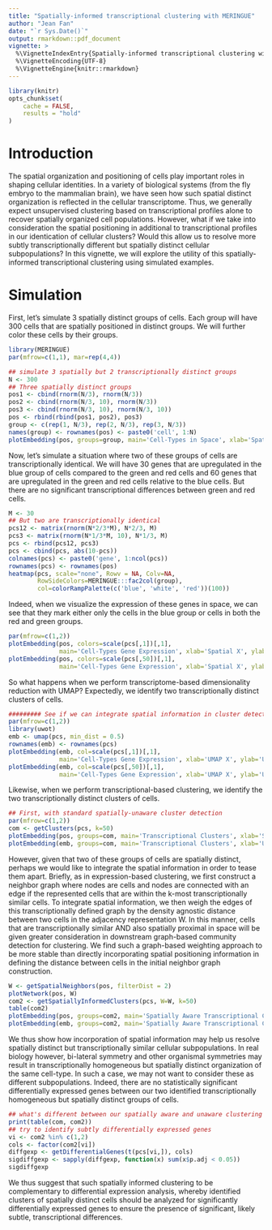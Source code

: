 ```yaml
---
title: "Spatially-informed transcriptional clustering with MERINGUE"
author: "Jean Fan"
date: "`r Sys.Date()`"
output: rmarkdown::pdf_document
vignette: >
  %\VignetteIndexEntry{Spatially-informed transcriptional clustering with MERINGUE}
  %\VignetteEncoding{UTF-8}
  %\VignetteEngine{knitr::rmarkdown}
---
```


```r
library(knitr)
opts_chunk$set(
    cache = FALSE, 
    results = "hold"
)
```

# Introduction

The spatial organization and positioning of cells play important roles in shaping cellular identities. In a variety of biological systems (from the fly embryo to the mammalian brain), we have seen how such spatial distinct organization is reflected in the cellular transcriptome. Thus, we generally expect unsupervised clustering based on transcriptional profiles alone to recover spatially organized cell populations. However, what if we take into consideration the spatial positioning in additional to transcriptional profiles in our identication of cellular clusters? Would this allow us to resolve more subtly transcriptionally different but spatially distinct cellular subpopulations? In this vignette, we will explore the utility of this spatially-informed transcriptional clustering using simulated examples. 

# Simulation

First, let's simulate 3 spatially distinct groups of cells. Each group will have 300 cells that are spatially positioned in distinct groups. We will further color these cells by their groups. 

```r
library(MERINGUE)
par(mfrow=c(1,1), mar=rep(4,4))

## simulate 3 spatially but 2 transcriptionally distinct groups
N <- 300
## Three spatially distinct groups
pos1 <- cbind(rnorm(N/3), rnorm(N/3))
pos2 <- cbind(rnorm(N/3, 10), rnorm(N/3))
pos3 <- cbind(rnorm(N/3, 10), rnorm(N/3, 10))
pos <- rbind(rbind(pos1, pos2), pos3)
group <- c(rep(1, N/3), rep(2, N/3), rep(3, N/3))
names(group) <- rownames(pos) <- paste0('cell', 1:N)
plotEmbedding(pos, groups=group, main='Cell-Types in Space', xlab='Spatial X', ylab='Spatial Y')
```
Now, let's simulate a situation where two of these groups of cells are transcriptionally identical. We will have 30 genes that are upregulated in the blue group of cells compared to the green and red cells and 60 genes that are upregulated in the green and red cells relative to the blue cells. But there are no significant transcriptional differences between green and red cells. 

```r
M <- 30
## But two are transcriptionally identical
pcs12 <- matrix(rnorm(N*2/3*M), N*2/3, M)
pcs3 <- matrix(rnorm(N*1/3*M, 10), N*1/3, M)
pcs <- rbind(pcs12, pcs3)
pcs <- cbind(pcs, abs(10-pcs))
colnames(pcs) <- paste0('gene', 1:ncol(pcs))
rownames(pcs) <- rownames(pos)
heatmap(pcs, scale="none", Rowv = NA, Colv=NA,
        RowSideColors=MERINGUE:::fac2col(group),
        col=colorRampPalette(c('blue', 'white', 'red'))(100))
```

Indeed, when we visualize the expression of these genes in space, we can see that they mark either only the cells in the blue group or cells in both the red and green groups.

```r
par(mfrow=c(1,2))
plotEmbedding(pos, colors=scale(pcs[,1])[,1],
              main='Cell-Types Gene Expression', xlab='Spatial X', ylab='Spatial Y')
plotEmbedding(pos, colors=scale(pcs[,50])[,1],
              main='Cell-Types Gene Expression', xlab='Spatial X', ylab='Spatial Y')
```

So what happens when we perform transcriptome-based dimensionality reduction with UMAP? Expectedly, we identify two transcriptionally distinct clusters of cells. 

```r
######### See if we can integrate spatial information in cluster detection
par(mfrow=c(1,2))
library(uwot)
emb <- umap(pcs, min_dist = 0.5)
rownames(emb) <- rownames(pcs)
plotEmbedding(emb, col=scale(pcs[,1])[,1], 
              main='Cell-Types Gene Expression', xlab='UMAP X', ylab='UMAP Y')
plotEmbedding(emb, col=scale(pcs[,50])[,1],
              main='Cell-Types Gene Expression', xlab='UMAP X', ylab='UMAP Y')
```

Likewise, when we perform transcriptional-based clustering, we identify the two transcriptionally distinct clusters of cells. 
```r
## First, with standard spatially-unaware cluster detection
par(mfrow=c(1,2))
com <- getClusters(pcs, k=50)
plotEmbedding(pos, groups=com, main='Transcriptional Clusters', xlab='Spatial X', ylab='Spatial Y')
plotEmbedding(emb, groups=com, main='Transcriptional Clusters', xlab='UMAP X', ylab='UMAP Y')
```

However, given that two of these groups of cells are spatially distinct, perhaps we would like to integrate the spatial information in order to tease them apart. Briefly, as in expression-based clustering, we first construct a neighbor graph where nodes are cells and nodes are connected with an edge if the represented cells that are within the k-most transcriptionally similar cells. To integrate spatial information, we then weigh the edges of this transcriptionally defined graph by the density agnostic distance between two cells in the adjacency representation W. In this manner, cells that are transcriptionally similar AND also spatially proximal in space will be given greater consideration in downstream graph-based community detection for clustering. We find such a graph-based weighting approach to be more stable than directly incorporating spatial positioning information in defining the distance between cells in the initial neighbor graph construction.

```r
W <- getSpatialNeighbors(pos, filterDist = 2)
plotNetwork(pos, W)
com2 <- getSpatiallyInformedClusters(pcs, W=W, k=50)
table(com2)
plotEmbedding(pos, groups=com2, main='Spatially Aware Transcriptional Clusters', xlab='Spatial X', ylab='Spatial Y')
plotEmbedding(emb, groups=com2, main='Spatially Aware Transcriptional Clusters', xlab='UMAP X', ylab='UMAP Y')
```

We thus show how incorporation of spatial information may help us resolve spatially distinct but transcriptionally similar cellular subpopulations. In real biology however, bi-lateral symmetry and other organismal symmetries may result in transcriptionally homogeneous but spatially distinct organization of the same cell-type. In such a case, we may not want to consider these as different subpopulations. Indeed, there are no statistically significant differentially expressed genes between our two identified transcriptionally homogeneous but spatially distinct groups of cells.

```r
## what's different between our spatially aware and unaware clustering
print(table(com, com2))
## try to identify subtly differentially expressed genes
vi <- com2 %in% c(1,2)
cols <- factor(com2[vi])
diffgexp <- getDifferentialGenes(t(pcs[vi,]), cols)
sigdiffgexp <- sapply(diffgexp, function(x) sum(x$p.adj < 0.05))
sigdiffgexp
```

We thus suggest that such spatially informed clustering to be complementary to differential expression analysis, whereby identified clusters of spatially distinct cells should be analyzed for significantly differentially expressed genes to ensure the presence of significant, likely subtle, transcriptional differences. 

